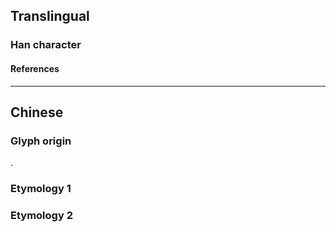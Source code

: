 {{also|匯|彙|彚}}
{{character info/new}}
==Translingual==

===Han character===
{{Han char|rn=85|rad=水|as=02|sn=5|four=|canj=ES|ids=⿰氵匚}}

====References====
{{Han ref|kx=0604.091|hdz=31548.040|uh=6C47}}

----

==Chinese==

===Glyph origin===
{{Han simp|滙|f=隹|t=&nbsp;}}.

===Etymology 1===
{{zh-see|匯}}

===Etymology 2===
{{zh-see|彙}}